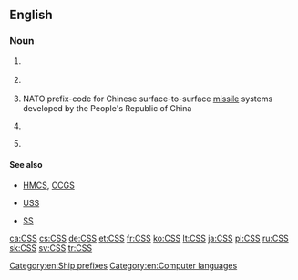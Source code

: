 ==English==
{{wikipedia|CSS (disambiguation)}}

===Noun===
{{en-noun|?}}

# {{context|computer|languages}} {{initialism of|w:Cascading Style Sheets|Cascading Style Sheets}}
# {{context|media|DVD}} {{initialism of|w:Content Scramble System|Content Scramble System}}
# {{context|military|rocketry}} NATO prefix-code for Chinese surface-to-surface [[missile]] systems developed by the People's Republic of China
# {{context|nautical}} {{initialism of|Canadian Survey Ship}} {{gloss|The designation for a survey ship operated by the Canadian Hydrographic Service}}
# {{context|historical|nautical|military}} {{initialism of|Confederate States Ship}} {{gloss|The designation for a commissioned warship operated by the Confederate States Navy}}

====See also====
* {{sense|Canada}} [[HMCS]], [[CCGS]]
* {{sense|Confederate States of America}} [[USS]]
* {{sense|NATO}} [[SS]]

[[Category:en:Ship prefixes]]
[[Category:en:Computer languages]]

[[ca:CSS]]
[[cs:CSS]]
[[de:CSS]]
[[et:CSS]]
[[fr:CSS]]
[[ko:CSS]]
[[lt:CSS]]
[[ja:CSS]]
[[pl:CSS]]
[[ru:CSS]]
[[sk:CSS]]
[[sv:CSS]]
[[tr:CSS]]